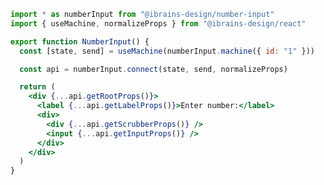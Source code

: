 ```jsx {13}
import * as numberInput from "@ibrains-design/number-input"
import { useMachine, normalizeProps } from "@ibrains-design/react"

export function NumberInput() {
  const [state, send] = useMachine(numberInput.machine({ id: "1" }))

  const api = numberInput.connect(state, send, normalizeProps)

  return (
    <div {...api.getRootProps()}>
      <label {...api.getLabelProps()}>Enter number:</label>
      <div>
        <div {...api.getScrubberProps()} />
        <input {...api.getInputProps()} />
      </div>
    </div>
  )
}
```
